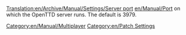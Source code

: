 [[Translation:en/Archive/Manual/Settings/Server port]]
[[en/Manual/Port]] on which the OpenTTD server runs. The default is 3979.
[[Category:en/Manual/Multiplayer]]
[[Category:en/Patch Settings]]
{{en/Stub}}